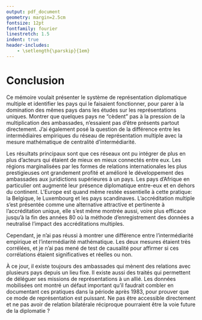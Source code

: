 ```yaml
---
output: pdf_document
geometry: margin=2.5cm
fontsize: 12pt
fontfamily: fourier
linestretch: 1.5
indent: true
header-includes:
    - \setlength{\parskip}{1em}
---
```


\phantomsection

# Conclusion {-}


Ce mémoire voulait présenter le système de représentation diplomatique multiple et identifier les pays qui le faisaient fonctionner, pour parer à la domination des mêmes pays dans les études sur les représentations uniques. Montrer que quelques pays ne "cèdent" pas à la pression de la multiplication des ambassades, n'essaient pas d'être présents partout directement. J'ai également posé la question de la différence entre les intermédiaires empiriques du réseau de représentation multiple avec la mesure mathématique de centralité d'intermédiarité.

Les résultats principaux sont que ces réseaux ont pu intégrer de plus en plus d'acteurs qui étaient de mieux en mieux connectés entre eux. Les régions marginalisées par les formes de relations internationales les plus prestigieuses ont grandement profité et amélioré le développement des ambassades aux juridictions supérieures à un pays. Les pays d'Afrique en particulier ont augmenté leur présence diplomatique entre-eux et en dehors du continent. L'Europe est quand même restée essentielle à cette pratique: la Belgique, le Luxembourg et les pays scandinaves. L'accréditation multiple s'est présentée comme une alternative attractive et pertinente à l'accréditation unique, elle s'est même montrée aussi, voire plus efficace jusqu'à la fin des années 80 où la méthode d'enregistrement des données a neutralisé l'impact des accréditations multiples.

Cependant, je n'ai pas réussi à montrer une différence entre l'intermédiarité empirique et l'intermédiarité mathématique. Les deux mesures étaient très corrélées, et je n'ai pas mené de test de causalité pour affirmer si ces corrélations étaient significatives et réelles ou non. 


À ce jour, il existe toujours des ambassades qui mènent des relations avec plusieurs pays depuis un lieu fixe. Il existe aussi des traités qui permettent de déléguer ses missions de représentations à un allié. Les données mobilisées ont montré un défaut important qu'il faudrait combler en documentant ces pratiques dans la période après 1983, pour prouver que ce mode de représentation est puissant. Ne pas être accessible directement et ne pas avoir de relation bilatérale réciproque pourraient être la voie future de la diplomatie ?

